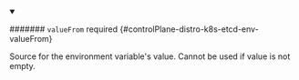 


<details className="config-field" data-expandable="true" open>
<summary>

####### `valueFrom` <span className="config-field-required" data-required="false">required</span> <span className="config-field-type"></span> <span className="config-field-default"></span> <span className="config-field-enum"></span> {#controlPlane-distro-k8s-etcd-env-valueFrom}

Source for the environment variable's value. Cannot be used if value is not empty.

</summary>

<PartialValuefromreference />


</details>
